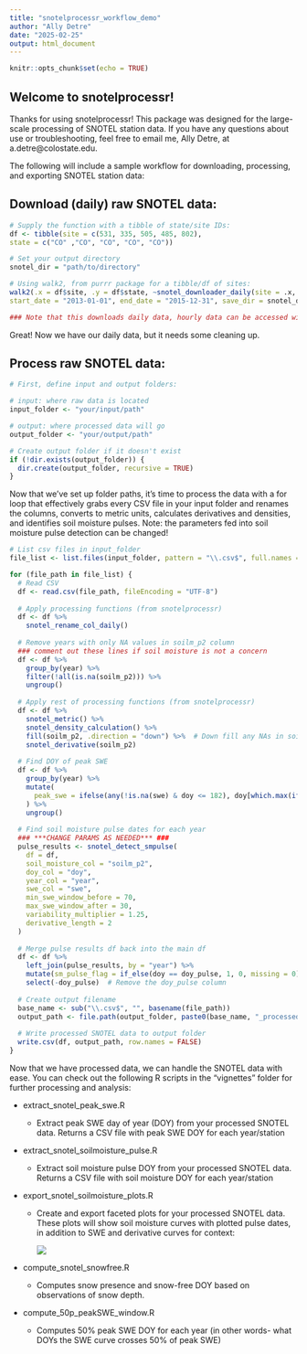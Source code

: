 ```yaml
---
title: "snotelprocessr_workflow_demo"
author: "Ally Detre"
date: "2025-02-25"
output: html_document
---
```


```r
knitr::opts_chunk$set(echo = TRUE)
```

## Welcome to snotelprocessr!

Thanks for using snotelprocessr! This package was designed for the large-scale processing of SNOTEL station data. If you have any questions about use or troubleshooting, feel free to email me, Ally Detre, at a.detre\@colostate.edu.

The following will include a sample workflow for downloading, processing, and exporting SNOTEL station data:

## Download (daily) raw SNOTEL data:

```r
# Supply the function with a tibble of state/site IDs:
df <- tibble(site = c(531, 335, 505, 485, 802),
state = c("CO" ,"CO", "CO", "CO", "CO"))

# Set your output directory
snotel_dir = "path/to/directory"

# Using walk2, from purrr package for a tibble/df of sites:
walk2(.x = df$site, .y = df$state, ~snotel_downloader_daily(site = .x, state=.y,
start_date = "2013-01-01", end_date = "2015-12-31", save_dir = snotel_dir))

### Note that this downloads daily data, hourly data can be accessed with snotel_downloader_hourly
```

Great! Now we have our daily data, but it needs some cleaning up.

## Process raw SNOTEL data:

```r
# First, define input and output folders:

# input: where raw data is located
input_folder <- "your/input/path"

# output: where processed data will go
output_folder <- "your/output/path"

# Create output folder if it doesn't exist
if (!dir.exists(output_folder)) {
  dir.create(output_folder, recursive = TRUE)
}
```

Now that we've set up folder paths, it's time to process the data with a for loop that effectively grabs every CSV file in your input folder and renames the columns, converts to metric units, calculates derivatives and densities, and identifies soil moisture pulses. Note: the parameters fed into soil moisture pulse detection can be changed!

```r

# List csv files in input_folder
file_list <- list.files(input_folder, pattern = "\\.csv$", full.names = TRUE)

for (file_path in file_list) {
  # Read CSV
  df <- read.csv(file_path, fileEncoding = "UTF-8")
  
  # Apply processing functions (from snotelprocessr)
  df <- df %>%
    snotel_rename_col_daily()
  
  # Remove years with only NA values in soilm_p2 column
  ### comment out these lines if soil moisture is not a concern
  df <- df %>%
    group_by(year) %>%
    filter(!all(is.na(soilm_p2))) %>%
    ungroup()
  
  # Apply rest of processing functions (from snotelprocessr)
  df <- df %>%
    snotel_metric() %>%
    snotel_density_calculation() %>%
    fill(soilm_p2, .direction = "down") %>%  # Down fill any NAs in soil moisture before derivative calculations
    snotel_derivative(soilm_p2)
  
  # Find DOY of peak SWE
  df <- df %>%
    group_by(year) %>%
    mutate(
      peak_swe = ifelse(any(!is.na(swe) & doy <= 182), doy[which.max(ifelse(doy <= 182, swe, NA_real_))], NA_real_)
    ) %>%
    ungroup()
  
  # Find soil moisture pulse dates for each year
  ### ***CHANGE PARAMS AS NEEDED*** ###
  pulse_results <- snotel_detect_smpulse(
    df = df, 
    soil_moisture_col = "soilm_p2", 
    doy_col = "doy", 
    year_col = "year", 
    swe_col = "swe", 
    min_swe_window_before = 70, 
    max_swe_window_after = 30,
    variability_multiplier = 1.25, 
    derivative_length = 2
  )
  
  # Merge pulse results df back into the main df
  df <- df %>%
    left_join(pulse_results, by = "year") %>%
    mutate(sm_pulse_flag = if_else(doy == doy_pulse, 1, 0, missing = 0)) %>%  # Create binary column for pulse DOY
    select(-doy_pulse)  # Remove the doy_pulse column
  
  # Create output filename
  base_name <- sub("\\.csv$", "", basename(file_path))
  output_path <- file.path(output_folder, paste0(base_name, "_processed.csv"))
  
  # Write processed SNOTEL data to output folder
  write.csv(df, output_path, row.names = FALSE)
}
```

Now that we have processed data, we can handle the SNOTEL data with ease. You can check out the following R scripts in the "vignettes" folder for further processing and analysis:

-   extract_snotel_peak_swe.R

    -   Extract peak SWE day of year (DOY) from your processed SNOTEL data. Returns a CSV file with peak SWE DOY for each year/station

-   extract_snotel_soilmoisture_pulse.R

    -   Extract soil moisture pulse DOY from your processed SNOTEL data. Returns a CSV file with soil moisture DOY for each year/station

-   export_snotel_soilmoisture_plots.R

    -   Create and export faceted plots for your processed SNOTEL data. These plots will show soil moisture curves with plotted pulse dates, in addition to SWE and derivative curves for context:

        ![](images/CO_531.png)

-   compute_snotel_snowfree.R

    -   Computes snow presence and snow-free DOY based on observations of snow depth.

-   compute_50p_peakSWE_window.R

    -   Computes 50% peak SWE DOY for each year (in other words- what DOYs the SWE curve crosses 50% of peak SWE)
